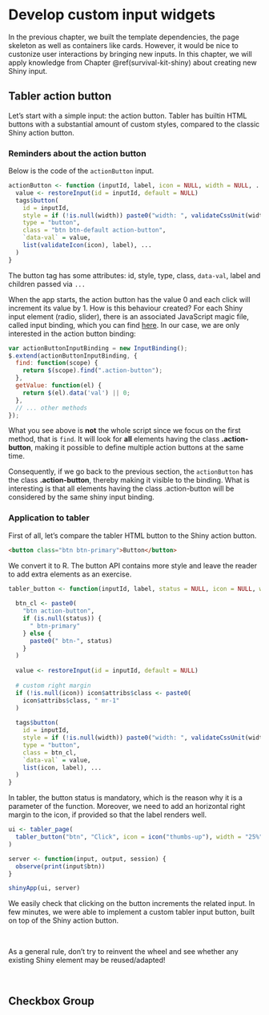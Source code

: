 # Develop custom input widgets {#custom-templates-inputs}
In the previous chapter, we built the template dependencies, the page skeleton as well as containers like cards. However, it would be nice to custonize user interactions by bringing new inputs. In this chapter, we will apply knowledge from Chapter \@ref(survival-kit-shiny) about creating new Shiny input. 

## Tabler action button
Let's start with a simple input: the action button. Tabler has builtin HTML buttons with a substantial amount of custom styles, compared to the classic Shiny action button. 

### Reminders about the action button
Below is the code of the `actionButton` input.

```r
actionButton <- function (inputId, label, icon = NULL, width = NULL, ...)  {
  value <- restoreInput(id = inputId, default = NULL)
  tags$button(
    id = inputId, 
    style = if (!is.null(width)) paste0("width: ", validateCssUnit(width), ";"), 
    type = "button", 
    class = "btn btn-default action-button", 
    `data-val` = value, 
    list(validateIcon(icon), label), ...
  )
}
```

The button tag has some attributes: id, style, type, class, `data-val`, label and children passed via `...`

When the app starts, the action button has the value 0 and each click will increment its value by 1. How is this behaviour created? For each Shiny input element (radio, slider), there is an associated JavaScript magic file, called input binding, which you can find [here](https://github.com/rstudio/shiny/tree/master/srcjs). In our case, we are only interested in the action button binding:

```javascript
var actionButtonInputBinding = new InputBinding();
$.extend(actionButtonInputBinding, {
  find: function(scope) {
    return $(scope).find(".action-button");
  },
  getValue: function(el) {
    return $(el).data('val') || 0;
  },
  // ... other methods
});
```

What you see above is **not** the whole script since we focus on the first method, that is `find`. It will look for **all** elements having the class **.action-button**, making it possible to define multiple action buttons at the same time.

Consequently, if we go back to the previous section, the `actionButton` has the class **.action-button**, thereby making it visible to the binding. What is interesting is that all elements having the class .action-button will be considered by the same shiny input binding. 

### Application to tabler
First of all, let's compare the tabler HTML button to the Shiny action button.

```html
<button class="btn btn-primary">Button</button>
```

We convert it to R. The button API contains more style and leave the reader to add extra elements as an exercise.

```r
tabler_button <- function(inputId, label, status = NULL, icon = NULL, width = NULL, ...) {
  
  btn_cl <- paste0(
    "btn action-button",
    if (is.null(status)) {
      " btn-primary"
    } else {
      paste0(" btn-", status)
    }
  )
  
  value <- restoreInput(id = inputId, default = NULL)
  
  # custom right margin
  if (!is.null(icon)) icon$attribs$class <- paste0(
    icon$attribs$class, " mr-1"
  )
  
  tags$button(
    id = inputId, 
    style = if (!is.null(width)) paste0("width: ", validateCssUnit(width), ";"), 
    type = "button", 
    class = btn_cl, 
    `data-val` = value, 
    list(icon, label), ...
  )
}
```

In tabler, the button status is mandatory, which is the reason why it is a parameter of the function. Moreover, we need to add an horizontal right margin to the icon, if provided so that the label renders well.


```r
ui <- tabler_page(
  tabler_button("btn", "Click", icon = icon("thumbs-up"), width = "25%")
)

server <- function(input, output, session) {
  observe(print(input$btn))
}

shinyApp(ui, server)
```

We easily check that clicking on the button increments the related input. In few minutes, we were able to implement a custom tabler input button, built on top of the Shiny action button. 

<br>
<div class="callout callout-info">
As a general rule, don't try to reinvent the wheel and see whether any existing Shiny element may be reused/adapted!
</div>
<br>

## Checkbox Group
